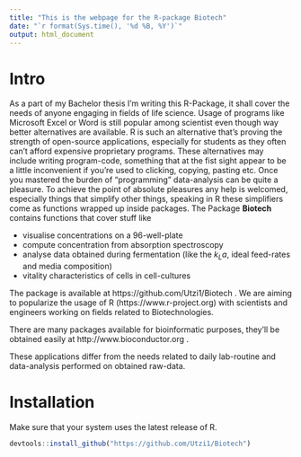 ```yaml
---
title: "This is the webpage for the R-package Biotech"
date: "`r format(Sys.time(), '%d %B, %Y')`"
output: html_document
---
```


# Intro

As a part of my Bachelor thesis I'm writing this R-Package, it shall cover the needs of anyone engaging in fields of life science.
Usage of programs like Microsoft Excel or Word is still popular among scientist even though way better alternatives are available.
R is such an alternative that's proving the strength of open-source applications, especially for students as they often can't afford expensive proprietary programs.
These alternatives may include writing program-code, something that at the fist sight appear to be a little inconvenient if you're used to clicking, copying, pasting etc.
Once you mastered the burden of "programming" data-analysis can be quite a pleasure.
To achieve the point of absolute pleasures any help is welcomed, especially things that simplify other things, speaking in R these simplifiers come as functions wrapped up inside packages.
The Package **Biotech** contains functions that cover stuff like

* visualise concentrations on a 96-well-plate
* compute concentration from absorption spectroscopy
* analyse data obtained during fermentation (like the $k_La$, ideal feed-rates and media composition)
* vitality characteristics of cells in cell-cultures 

The package is available at https://github.com/Utzi1/Biotech . 
We are aiming to popularize the usage of R (https://www.r-project.org) with scientists and engineers working on fields related to Biotechnologies.

There are many packages available for bioinformatic purposes, they'll be obtained easily at http://www.bioconductor.org .

These applications differ from the needs related to daily lab-routine and data-analysis performed on obtained raw-data.

# Installation

Make sure that your system uses the latest release of R.

```r
devtools::install_github("https://github.com/Utzi1/Biotech")
```

